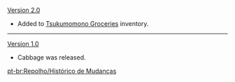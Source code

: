 {{Change History/Header}}
[[Version 2.0]]
*Added to [[Tsukumomono Groceries]] inventory.
----
[[Version 1.0]]
*Cabbage was released.
<noinclude>


[[pt-br:Repolho/Histórico de Mudanças]]
</noinclude>